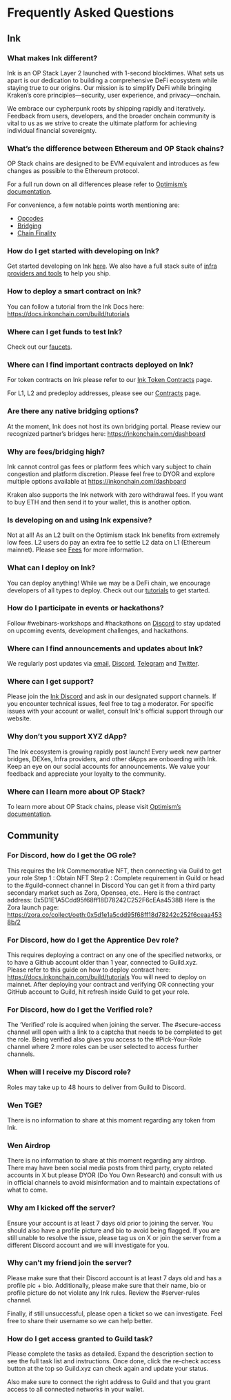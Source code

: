 
# Frequently Asked Questions

## Ink

### What makes Ink different?
Ink is an OP Stack Layer 2 launched with 1-second blocktimes. What sets us apart is our dedication to building a comprehensive DeFi ecosystem while staying true to our origins. Our mission is to simplify DeFi while bringing Kraken’s core principles—security, user experience, and privacy—onchain.

We embrace our cypherpunk roots by shipping rapidly and iteratively. Feedback from users, developers, and the broader onchain community is vital to us as we strive to create the ultimate platform for achieving individual financial sovereignty.

### What’s the difference between Ethereum and OP Stack chains?
OP Stack chains are designed to be EVM equivalent and introduces as few changes as possible to the Ethereum protocol. 

For a full run down on all differences please refer to [Optimism’s documentation](https://docs.optimism.io/stack/differences). 

For convenience, a few notable points worth mentioning are:
- [Opcodes](https://docs.optimism.io/stack/differences#opcodes)
- [Bridging](https://docs.optimism.io/stack/differences#bridging)
- [Chain Finality](https://docs.optimism.io/stack/differences#chain-finality) 


### How do I get started with developing on Ink?
Get started developing on Ink [here](/build/getting-started). We also have a full stack suite of [infra providers and tools](/tools/rpc) to help you ship.


### How to deploy a smart contract on Ink?
You can follow a tutorial from the Ink Docs here: https://docs.inkonchain.com/build/tutorials 


### Where can I get funds to test Ink?
Check out our [faucets](/tools/faucets).


### Where can I find important contracts deployed on Ink?
For token contracts on Ink please refer to our [Ink Token Contracts](/useful-information/ink-token-contracts) page.

For L1, L2 and predeploy addresses, please see our [Contracts](/useful-information/contracts) page.


### Are there any native bridging options?
At the moment, Ink does not host its own bridging portal. Please review our recognized partner’s bridges here: https://inkonchain.com/dashboard


### Why are fees/bridging high?
Ink cannot control gas fees or platform fees which vary subject to chain congestion and platform discretion. Please feel free to DYOR and explore multiple options available at https://inkonchain.com/dashboard

Kraken also supports the Ink network with zero withdrawal fees. If you want to buy ETH and then send it to your wallet, this is another option.


### Is developing on and using Ink expensive?
Not at all! As an L2 built on the Optimism stack Ink benefits from extremely low fees. L2 users do pay an extra fee to settle L2 data on L1 (Ethereum mainnet). Please see [Fees](/build/transaction-fees) for more information.


### What can I deploy on Ink?
You can deploy anything! While we may be a DeFi chain, we encourage developers of all types to deploy. Check out our [tutorials](/build/tutorials) to get started.


### How do I participate in events or hackathons?
Follow ⁠#webinars-workshops and ⁠#hackathons on <a href={URLS.discordUrl}>Discord</a> to stay updated on upcoming events, development challenges, and hackathons.


### Where can I find announcements and updates about Ink?
We regularly post updates via [email](https://inkonchain.com/en-US), <a href={URLS.discordUrl}>Discord</a>, [Telegram](https://t.me/inkonchain) and [Twitter](https://x.com/inkonchain).


### Where can I get support?
Please join the <a href={URLS.discordUrl}>Ink Discord</a> and ask in our designated support channels. If you encounter technical issues, feel free to tag a moderator. For specific issues with your account or wallet, consult Ink's official support through our website.


### Why don’t you support XYZ dApp?
The Ink ecosystem is growing rapidly post launch! Every week new partner bridges, DEXes, Infra providers, and other dApps are onboarding with Ink. Keep an eye on our social accounts for announcements. We value your feedback and appreciate your loyalty to the community.


### Where can I learn more about OP Stack?
To learn more about OP Stack chains, please visit [Optimism’s documentation](https://docs.optimism.io/).


## Community


### For Discord, how do I get the OG role?
This requires the Ink Commemorative NFT, then connecting via Guild to get your role
Step 1 : Obtain NFT
Step 2 : Complete requirement in Guild or head to the #guild-connect channel in Discord
You can get it from a third party secondary market such as Zora, Opensea, etc..
Here is the contract address:
0x5D1E1A5Cdd95f68ff18D78242C252F6cEAa4538B 
Here is the Zora launch page: 
https://zora.co/collect/oeth:0x5d1e1a5cdd95f68ff18d78242c252f6ceaa4538b/2


### For Discord, how do I get the Apprentice Dev role?
This requires deploying a contract on any one of the specified networks, or to have a Github account older than 1 year, connected to Guild.xyz.  
Please refer to this guide on how to deploy contract here: https://docs.inkonchain.com/build/tutorials
You will need to deploy on mainnet. After deploying your contract and verifying OR connecting your GitHub account to Guild, hit refresh inside Guild to get your role.


### For Discord, how do I get the Verified role?
The ‘Verified’ role is acquired when joining the server. The #secure-access channel will open with a link to a captcha that needs to be completed to get the role.
Being verified also gives you access to the #Pick-Your-Role channel where 2 more roles can be user selected to access further channels. 


### When will I receive my Discord role?
Roles may take up to 48 hours to deliver from Guild to Discord. 


### Wen TGE?
There is no information to share at this moment regarding any token from Ink. 


### Wen Airdrop
There is no information to share at this moment regarding any airdrop. There may have been social media posts from third party, crypto related accounts in X but please DYOR (Do You Own Research) and consult with us in official channels to avoid misinformation and to maintain expectations of what to come.


### Why am I kicked off the server?
Ensure your account is at least 7 days old prior to joining the server. You should also have a profile picture and bio to avoid being flagged. If you are still unable to resolve the issue, please tag us on X or join the server from a different Discord account and we will investigate for you. 


### Why can’t my friend join the server?
Please make sure that their Discord account is at least 7 days old and has a profile pic + bio. Additionally, please make sure that their name, bio or profile picture do not violate any Ink rules. Review the #server-rules channel. 

Finally, if still unsuccessful, please open a ticket so we can investigate. Feel free to share their username so we can help better. 


### How do I get access granted to Guild task?
Please complete the tasks as detailed. Expand the description section to see the full task list and instructions. Once done, click the re-check access button at the top so Guild.xyz can check again and update your status.

Also make sure to connect the right address to Guild and that you grant access to all connected networks in your wallet. 
